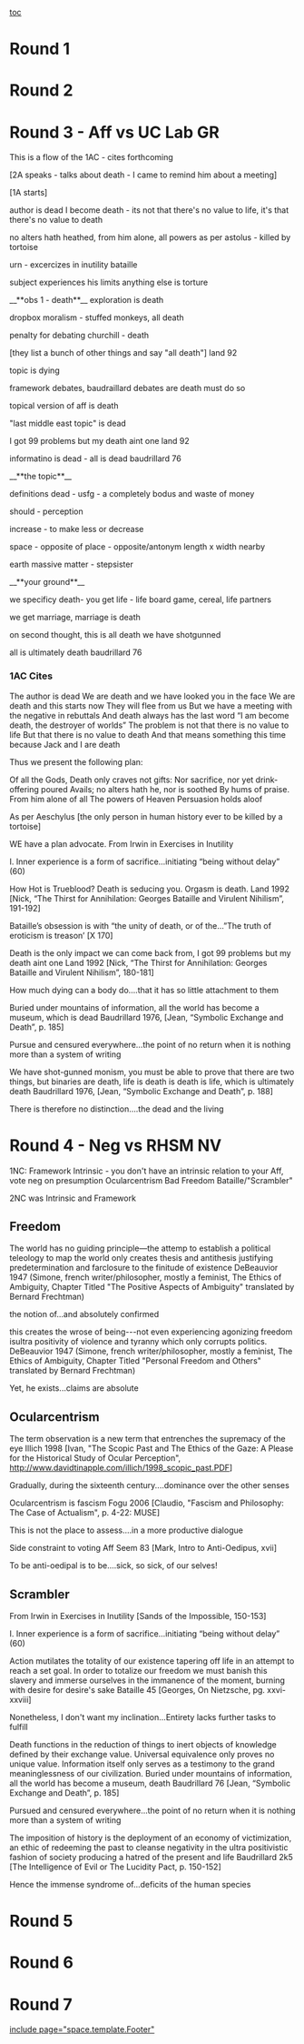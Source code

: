 [[toc]]
=Round 1= 

=Round 2= 

=Round 3 - Aff vs UC Lab GR= 

This is a flow of the 1AC - cites forthcoming

[2A speaks - talks about death - I came to remind him about a meeting]


[1A starts]


author is dead
I become death - its not that there's no value to life, it's that there's no value to death


no alters hath heathed, from him alone, all powers
as per astolus - killed by tortoise

urn - excercizes in inutility
bataille







subject experiences his limits
anything else is torture


__**obs 1 - death**__
exploration is death

dropbox
moralism - stuffed monkeys,
all death

penalty for debating churchill - death

[they list a bunch of other things and say "all death"]
land 92


topic is dying

framework debates, baudraillard debates are death
must do so

topical version of aff is death


"last middle east topic" is dead

I got 99 problems but my death aint one
land 92


informatino is dead - all is dead
baudrillard 76

__**the topic**__

definitions dead - usfg - a completely bodus and waste of money

should - perception

increase - to make less or decrease

space - opposite of place - opposite/antonym
length x width
nearby

earth
massive matter - stepsister


__**your ground**__

we specificy death- you get life - life board game, cereal, life partners


we get marriage, marriage is death

on second thought, this is all death
we have shotgunned

all is ultimately death
baudrillard 76


===1AC Cites=== 

The author is dead
We are death and we have looked you in the face
We are death and this starts now
They will flee from us
But we have a meeting with the negative in rebuttals
And death always has the last word
“I am become death, the destroyer of worlds”
The problem is not that there is no value to life
But that there is no value to death
And that means something this time because Jack and I are death

Thus we present the following plan:

Of all the Gods, Death only craves not gifts:
Nor sacrifice, nor yet drink-offering poured
Avails; no alters hath he, nor is soothed
By hums of praise. From him alone of all
The powers of Heaven Persuasion holds aloof

As per Aeschylus [the only person in human history ever to be killed by a tortoise]

WE have a plan advocate.
From Irwin in Exercises in Inutility

I. Inner experience is a form of sacrifice…initiating “being without delay” (60)


How Hot is Trueblood? Death is seducing you. Orgasm is death.
Land 1992 [Nick, “The Thirst for Annihilation: Georges Bataille and Virulent Nihilism”, 191-192]

Bataille’s obsession is with “the unity of death, or of the…”The truth of eroticism is treason’ [X 170]


Death is the only impact we can come back from, I got 99 problems but my death aint one
Land 1992 [Nick, “The Thirst for Annihilation: Georges Bataille and Virulent Nihilism”, 180-181]

How much dying can a body do….that it has so little attachment to them


Buried under mountains of information, all the world has become a museum, which is dead
Baudrillard 1976, [Jean, “Symbolic Exchange and Death”, p. 185]

Pursue and censured everywhere…the point of no return when it is nothing more than a system of writing


We have shot-gunned monism, you must be able to prove that there are two things, but binaries are death, life is death is death is life, which is ultimately death
Baudrillard 1976, [Jean, “Symbolic Exchange and Death”, p. 188]

There is therefore no distinction….the dead and the living




=Round 4 - Neg vs RHSM NV= 
1NC:
Framework
Intrinsic - you don't have an intrinsic relation to your Aff, vote neg on presumption
Ocularcentrism Bad
Freedom
Bataille/"Scrambler"

2NC was Intrinsic and Framework

==Freedom==
The world has no guiding principle—the attemp to establish a political teleology to map the world only creates thesis and antithesis justifying predetermination and farclosure to the finitude of existence
DeBeauvior 1947 (Simone, french writer/philosopher, mostly a feminist, The Ethics of Ambiguity, Chapter Titled "The Positive Aspects of Ambiguity" translated by Bernard Frechtman)

the notion of...and absolutely confirmed


this creates the wrose of being---not even experiencing agonizing freedom isultra positivity of violence and tyranny which only corrupts politics.
DeBeauvior 1947 (Simone, french writer/philosopher, mostly a feminist, The Ethics of Ambiguity, Chapter Titled "Personal Freedom and Others" translated by Bernard Frechtman)

Yet, he exists...claims are absolute

==Ocularcentrism==

The term observation is a new term that entrenches the supremacy of the eye
Illich 1998 [Ivan, "The Scopic Past and The Ethics of the Gaze: A Please for the Historical Study of Ocular Perception", http://www.davidtinapple.com/illich/1998_scopic_past.PDF]

Gradually, during the sixteenth century....dominance over the other senses


Ocularcentrism is fascism
Fogu 2006 [Claudio, "Fascism and Philosophy: The Case of Actualism", p. 4-22: MUSE]

This is not the place to assess....in a more productive dialogue


Side constraint to voting Aff
Seem 83 [Mark, Intro to Anti-Oedipus, xvii]

To be anti-oedipal is to be....sick, so sick, of our selves!


==Scrambler==

From Irwin in Exercises in Inutility [Sands of the Impossible, 150-153]

I. Inner experience is a form of sacrifice…initiating “being without delay” (60)


Action mutilates the totality of our existence tapering off life in an attempt to reach a set goal. In order to totalize our freedom we must banish this slavery and immerse ourselves in the immanence of the moment, burning with desire for desire's sake
Bataille 45 [Georges, On Nietzsche, pg. xxvi-xxviii]

Nonetheless, I don't want my inclination...Entirety lacks further tasks to fulfill


Death functions in the reduction of things to inert objects of knowledge defined by their exchange value. Universal equivalence only proves no unique value. Information itself only serves as a testimony to the grand meaninglessness of our civilization. Buried under mountains of information, all the world has become a museum, death
Baudrillard 76 [Jean, “Symbolic Exchange and Death”, p. 185]

Pursued and censured everywhere…the point of no return when it is nothing more than a system of writing


The imposition of history is the deployment of an economy of victimization, an ethic of redeeming the past to cleanse negativity in the ultra positivistic fashion of society producing a hatred of the present and life
Baudrillard 2k5 [The Intelligence of Evil or The Lucidity Pact, p. 150-152]

Hence the immense syndrome of...deficits of the human species


=Round 5= 

=Round 6= 

=Round 7= 

[[include page="space.template.Footer"]]